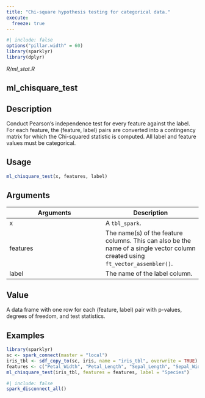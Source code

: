```yaml
---
title: "Chi-square hypothesis testing for categorical data."
execute:
  freeze: true
---
```


```r
#| include: false
options("pillar.width" = 60)
library(sparklyr) 
library(dplyr)
```

*R/ml_stat.R*

## ml_chisquare_test

## Description
Conduct Pearson's independence test for every feature against the   label. For each feature, the (feature, label) pairs are converted   into a contingency matrix for which the Chi-squared statistic is   computed. All label and feature values must be categorical. 


## Usage
```r
ml_chisquare_test(x, features, label) 
```

## Arguments
|Arguments|Description|
|---|---|
| x | A `tbl_spark`. |
| features | The name(s) of the feature columns. This can also be the name of a single vector column created using `ft_vector_assembler()`. |
| label | The name of the label column. |



## Value
A data frame with one row for each (feature, label) pair with p-values,   degrees of freedom, and test statistics. 


## Examples
```r
library(sparklyr)
sc <- spark_connect(master = "local") 
iris_tbl <- sdf_copy_to(sc, iris, name = "iris_tbl", overwrite = TRUE) 
features <- c("Petal_Width", "Petal_Length", "Sepal_Length", "Sepal_Width") 
ml_chisquare_test(iris_tbl, features = features, label = "Species") 
```



```r
#| include: false
spark_disconnect_all()
```

